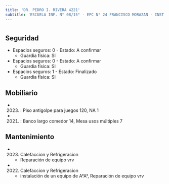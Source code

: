 ```yaml
---
title: 'DR. PEDRO I. RIVERA 4221'
subtitle: 'ESCUELA INF. N° 08/15° - EPC N° 24 FRANCISCO MORAZAN - INST. SUPERIOR DEL PROF. DE EDUCACIÓN ESPECIAL'
---
```


#


## Seguridad

*  Espacios seguros: 0 - Estado: A confirmar 
    + Guardia física: SI

*  Espacios seguros: 0 - Estado: A confirmar 
    + Guardia física: SI

*  Espacios seguros: 1 - Estado: Finalizado 
    + Guardia física: SI





## Mobiliario

*  (2023) : Piso antigolpe para juegos 120, NA 1 

*  (2021) : Banco largo comedor 14, Mesa usos múltiples 7 





## Mantenimiento

*  (2023) Calefaccion y Refrigeracion 
    + Reparación de equipo vrv

*  (2022) Calefaccion y Refrigeracion 
    + instalación de un equipo de A°A°, Reparación de equipo vrv




